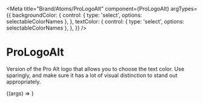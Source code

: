 
<Meta
  title="Brand/Atoms/ProLogoAlt"
  component={ProLogoAlt}
  argTypes={{
    backgroundColor: {
      control: { type: 'select', options: selectableColorNames },
    },
    textColor: {
      control: { type: 'select', options: selectableColorNames },
    },
  }}
/>

# ProLogoAlt

<StoryStatus status="volatile" />

Version of the Pro Alt logo that allows you to choose the text color. Use sparingly, and make sure it has a lot of visual distinction to stand out appropriately.

<Canvas withSource="open">
  <Story name="ProLogoAlt">{(args) => <ProLogoAlt {...args} />}</Story>
</Canvas>

<Props story="ProLogoAlt" />
